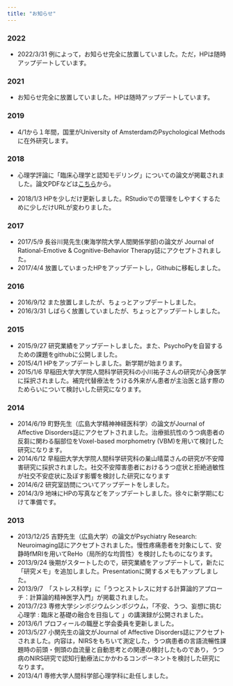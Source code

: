 ```yaml
---
title: "お知らせ"
---
```


### 2022

- 2022/3/31 例によって，お知らせ完全に放置していました。ただ，HPは随時アップデートしています。


### 2021

- お知らせ完全に放置していました。HPは随時アップデートしています。

### 2019

- 4/1から１年間，国里がUniversity of AmsterdamのPsychological Methodsに在外研究します。

### 2018

- 心理学評論に「臨床心理学と認知モデリング」についての論文が掲載されました。論文PDFなどは[こちら](https://kunisatolab.github.io/main/articles-japanese.html)から。

- 2018/1/3 HPを少しだけ更新しました。RStudioでの管理をしやすくするために少しだけURLが変わりました。

### 2017

- 2017/5/9 長谷川晃先生(東海学院大学人間関係学部)の論文が Journal of Rational-Emotive & Cognitive-Behavior Therapy誌にアクセプトされました。
- 2017/4/4 放置していまったHPをアップデートし，Githubに移転しました。

### 2016

- 2016/9/12 また放置しましたが、ちょっとアップデートしました。
- 2016/3/31 しばらく放置していましたが、ちょっとアップデートしました。

### 2015

- 2015/9/27 研究業績をアップデートしました。また、PsychoPyを自習するための課題をgithubに公開しました。
- 2015/4/1 HPをアップデートしました。新学期が始まります。
- 2015/1/6 早稲田大学大学院人間科学研究科の小川祐子さんの研究が心身医学に採択されました。補完代替療法をうける外来がん患者が主治医と話す際のためらいについて検討いした研究になります。

### 2014

- 2014/6/19 町野先生（広島大学精神神経医科学）の論文がJournal of Affective Disorders誌にアクセプトされました。治療抵抗性のうつ病患者の反芻に関わる脳部位をVoxel-based morphometry (VBM)を用いて検討した研究になります。
- 2014/6/12 早稲田大学大学院人間科学研究科の巣山晴菜さんの研究が不安障害研究に採択されました。社交不安障害患者におけるうつ症状と拒絶過敏性が社交不安症状に及ぼす影響を検討した研究になります
- 2014/6/2 研究室訪問についてアップデートをしました。
- 2014/3/9 地味にHPの写真などをアップデートしました。徐々に新学期にむけて準備です。

### 2013

- 2013/12/25 吉野先生（広島大学）の論文がPsychiatry Research: Neuroimaging誌にアクセプトされました。慢性疼痛患者を対象にして、安静時fMRIを用いてReHo（局所的な均質性）を検討したものになります。
- 2013/9/24 後期がスタートしたので，研究業績をアップデートして，新たに「研究メモ」を追加しました。Presentationに関するメモもアップしました。
- 2013/9/7　「ストレス科学」に「うつとストレスに対する計算論的アプローチ：計算論的精神医学入門」が掲載されました。
- 2013/7/23 専修大学シンポジウムシンポジウム，「不安、うつ、妄想に挑む心理学 : 臨床と基礎の融合を目指して 」の講演録が公開されました。
- 2013/6/1 プロフィールの職歴と学会委員を更新しました。
- 2013/5/27 小関先生の論文がJournal of Affective Disorders誌にアクセプトされました。内容は，NIRSをもちいて測定した，うつ病患者の言語流暢性課題時の前頭・側頭の血流量と自動思考との関連の検討したものであり，うつ病のNIRS研究で認知行動療法にかかわるコンポーネントを検討した研究になります。
- 2013/4/1 専修大学人間科学部心理学科に赴任しました。